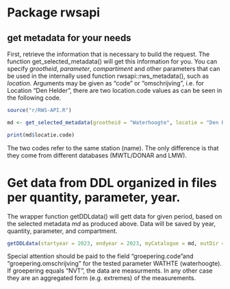 
# Package rwsapi


## get metadata for your needs

First, retrieve the information that is necessary to build the request. The function get_selected_metadata() will get this information for you. You can specify *grootheid*, *parameter*, *compartiment* and other parameters that can be used in the internally  used function rwsapi::rws_metadata(), such as *location*. Arguments may be given as "code" or "omschrijving", i.e. for Location "Den Helder", there are two location.code values as can be seen in the following code. 


```r
source("r/RWS-API.R")

md <- get_selected_metadata(grootheid = "Waterhoogte", locatie = "Den Helder")

print(md$locatie.code)

```
The two codes refer to the same station (name). The only difference is that they come from different databases (MWTL/DONAR and LMW).

# Get data from DDL organized in files per quantity, parameter, year.

The wrapper function getDDLdata() will gett data for given period, based on the selected metadata *md* as produced above. Data will be saved by year, quantity, parameter, and compartment. 


```r
getDDLdata(startyear = 2023, endyear = 2023, myCatalogue = md, outDir = tempdir())
```


Special attention should be paid to the field "groepering.code"and "groepering.omschrijving" for the tested parameter WATHTE (waterhoogte). If groepering equals "NVT", the data are measurments. In any other case they are an aggregated form (e.g. extremes) of the measurements. 




